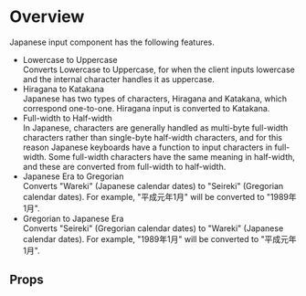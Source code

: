 
<Meta of={DemoStories} />

# Overview

Japanese input component has the following features.

- Lowercase to Uppercase  
  Converts Lowercase to Uppercase, for when the client inputs lowercase and the internal character handles it as uppercase.
- Hiragana to Katakana  
  Japanese has two types of characters, Hiragana and Katakana, which correspond one-to-one. Hiragana input is converted to Katakana.
- Full-width to Half-width  
  In Japanese, characters are generally handled as multi-byte full-width characters rather than single-byte half-width characters, and for this reason Japanese keyboards have a function to input characters in full-width. Some full-width characters have the same meaning in half-width, and these are converted from full-width to half-width.
- Japanese Era to Gregorian  
  Converts "Wareki" (Japanese calendar dates) to "Seireki" (Gregorian calendar dates). For example, "平成元年1月" will be converted to "1989年1月".
- Gregorian to Japanese Era  
  Converts "Seireki" (Gregorian calendar dates) to "Wareki" (Japanese calendar dates). For example, "1989年1月" will be converted to "平成元年1月".

<Primary />

## Props

<Controls />
